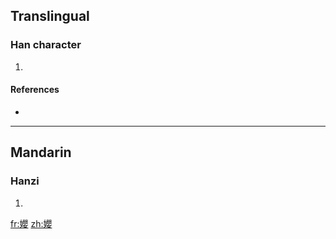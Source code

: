 ==Translingual==

===Han character===
{{Han char|rn=38|rad=女|as=17|sn=20|four=|canj=女月金女 (VBCV)}}

# {{defn|Han|sort=女17}}

====References====
* {{Han ref|kx=0274.091|dkj=06896|dj=0542.290|hdz=21090.090|uh=5B46|ud=23366}}

----

==Mandarin==

===Hanzi===
{{cmn-hanzi|pin=[[liàn]] ([[lian4]]), [[yīng]] ([[ying1]])|wg=lien<sup>4</sup>, ying<sup>1</sup>}}

# {{defn|Mandarin|sort=女17}}

[[fr:孆]]
[[zh:孆]]